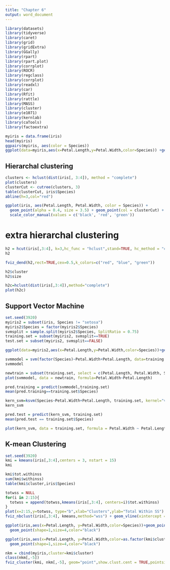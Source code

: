 ---
title: "Chapter 6"
output: word_document
---

```{r}
library(datasets)
library(tidyverse) 
library(caret)
library(grid)
library(gridExtra)
library(GGally)
library(rpart)
library(rpart.plot)
library(corrplot)
library(ROCR)
library(regclass)
library(corrplot)
library(readxl)
library(car)
library(Rfit)
library(rattle)
library(MASS)
library(cluster)
library(e1071)
library(kernlab)
library(caTools)
library(factoextra)
```

```{r}
myiris = data.frame(iris)
head(myiris)
ggpairs(myiris, aes(color = Species))
ggplot(data=myiris,aes(x=Petal.Length,y=Petal.Width,color=Species)) +geom_point(size=3)
```

## Hierarchal clustering

```{r}
clusters <- hclust(dist(iris[, 3:4]), method = "complete")
plot(clusters)
clusterCut <- cutree(clusters, 3)
table(clusterCut, iris$Species)
abline(h=3,col="red")
```


```{r}
ggplot(iris, aes(Petal.Length, Petal.Width, color = Species)) + 
  geom_point(alpha = 0.4, size = 3.5) + geom_point(col = clusterCut) + 
  scale_color_manual(values = c('black', 'red', 'green'))
```

# extra hierarchal clustering

```{r}
h2 = hcut(iris[,3:4], k=3,hc_func = "hclust",stand=TRUE, hc_method = "complete")
h2
```

```{r}
fviz_dend(h2,rect=TRUE,cex=0.5,k_colors=c("red", "blue", "green"))
```

```{r}
h2$cluster
h2$size
```

```{r}
h2c=hclust(dist(iris[,3:4]),method="complete")
plot(h2c)
```

## Support Vector Machine

```{r}
set.seed(3920)
myiris2 = subset(iris, Species != "setosa")
myiris2$Species = factor(myiris2$Species)
svmsplit = sample.split(myiris2$Species, SplitRatio = 0.75)
training.set = subset(myiris2, svmsplit==TRUE)
test.set = subset(myiris2, svmsplit==FALSE)
```

```{r}
ggplot(data=myiris2,aes(x=Petal.Length,y=Petal.Width,color=Species))+geom_point(size=3)
```

```{r}
svmmodel = svm(factor(Species)~Petal.Width+Petal.Length, data=training.set, method="C-classification", kernal = "linear")
svmmodel
```

```{r}
newtrain = subset(training.set, select = c(Petal.Length, Petal.Width, Species))
plot(svmmodel, data = newtrain, formula=Petal.Width~Petal.Length)
```

```{r}
pred.training = predict(svmmodel,training.set)
mean(pred.training==training.set$Species)
```

```{r}
kern_svm=ksvm(Species~Petal.Width+Petal.Length, training.set, kernel="vanilladot")
kern_svm
```

```{r}
pred.test = predict(kern_svm, training.set)
mean(pred.test == training.set$Species)
```

```{r}
plot(kern_svm, data = training.set, formula = Petal.Width ~ Petal.Length)
```

## K-mean Clustering

```{r}
set.seed(3920)
kmi = kmeans(iris[,3:4],centers = 3, nstart = 15)
kmi
```

```{r}
kmi$tot.withinss
sum(kmi$withinss)
table(kmi$cluster,iris$Species)
```

```{r}
totwss = NULL
for(i in 2:15){
  totwss = append(totwss,kmeans(iris[,3:4], centers=i)$tot.withinss)
}
plot(x=2:15,y=totwss, type="b",xlab="Clusters",ylab="Total Within SS")
fviz_nbclust(iris[,3:4], kmeans,method="wss") + geom_vline(xintercept = 3, linetype=2)
```

```{r}
ggplot(iris,aes(x=Petal.Length, y=Petal.Width,color=Species))+geom_point(size=4)+scale_color_manual(values=c("red","blue","green")) +
  geom_point(shape=1,size=4,color="black")
```

```{r}
ggplot(iris,aes(x=Petal.Length, y=Petal.Width,color=as.factor(kmi$cluster)))+geom_point(size=4)+scale_color_manual(name="Cluster",values=c("red","blue","green")) +
  geom_point(shape=1,size=4,color="black")
```

```{r}
nkm = cbind(myiris,cluster=kmi$cluster)
class(nkm[,-5])
fviz_cluster(kmi, nkm[,-5], geom="point",show.clust.cent = TRUE,pointsize = 2)
```
